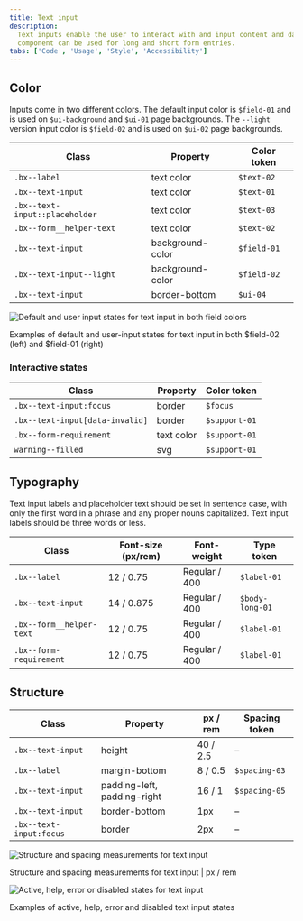 ```yaml
---
title: Text input
description:
  Text inputs enable the user to interact with and input content and data. This
  component can be used for long and short form entries.
tabs: ['Code', 'Usage', 'Style', 'Accessibility']
---
```


## Color

Inputs come in two different colors. The default input color is `$field-01` and
is used on `$ui-background` and `$ui-01` page backgrounds. The `--light` version
input color is `$field-02` and is used on `$ui-02` page backgrounds.

| Class                          | Property         | Color token |
| ------------------------------ | ---------------- | ----------- |
| `.bx--label`                   | text color       | `$text-02`  |
| `.bx--text-input`              | text color       | `$text-01`  |
| `.bx--text-input::placeholder` | text color       | `$text-03`  |
| `.bx--form__helper-text`       | text color       | `$text-02`  |
| `.bx--text-input`              | background-color | `$field-01` |
| `.bx--text-input--light`       | background-color | `$field-02` |
| `.bx--text-input`              | border-bottom    | `$ui-04`    |

<div className="image--fixed">

![Default and user input states for text input in both field colors](images/text-input-style-1.png)

</div>

<Caption>
  Examples of default and user-input states for text input in both $field-02
  (left) and $field-01 (right)
</Caption>

### Interactive states

| Class                           | Property   | Color token   |
| ------------------------------- | ---------- | ------------- |
| `.bx--text-input:focus`         | border     | `$focus`      |
| `.bx--text-input[data-invalid]` | border     | `$support-01` |
| `.bx--form-requirement`         | text color | `$support-01` |
| `warning--filled`               | svg        | `$support-01` |

## Typography

Text input labels and placeholder text should be set in sentence case, with only
the first word in a phrase and any proper nouns capitalized. Text input labels
should be three words or less.

| Class                    | Font-size (px/rem) | Font-weight   | Type token      |
| ------------------------ | ------------------ | ------------- | --------------- |
| `.bx--label`             | 12 / 0.75          | Regular / 400 | `$label-01`     |
| `.bx--text-input`        | 14 / 0.875         | Regular / 400 | `$body-long-01` |
| `.bx--form__helper-text` | 12 / 0.75          | Regular / 400 | `$label-01`     |
| `.bx--form-requirement`  | 12 / 0.75          | Regular / 400 | `$label-01`     |

## Structure

| Class                   | Property                    | px / rem | Spacing token |
| ----------------------- | --------------------------- | -------- | ------------- |
| `.bx--text-input`       | height                      | 40 / 2.5 | –             |
| `.bx--label`            | margin-bottom               | 8 / 0.5  | `$spacing-03` |
| `.bx--text-input`       | padding-left, padding-right | 16 / 1   | `$spacing-05` |
| `.bx--text-input`       | border-bottom               | 1px      | –             |
| `.bx--text-input:focus` | border                      | 2px      | –             |

<div className="image--fixed">

![Structure and spacing measurements for text input](images/text-input-style-2.png)

</div>

<Caption>Structure and spacing measurements for text input | px / rem</Caption>

<div className="image--fixed">

![Active, help, error or disabled states for text input](images/text-input-style-3.png)

</div>

<Caption>
  Examples of active, help, error and disabled text input states
</Caption>
